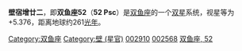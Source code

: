 {{Starbox begin
| name = 52 Psc
}}
{{Starbox observe
| epoch = [[J2000.0|J2000.0]]
| constell = [[双鱼座|双鱼座]]
| 星官 = [[壁_(星官)|壁 (星官)]]
| ra = {{RA| 0| 32| 35.49}}
| dec = {{DEC| +20| 17| 39.54}}
| appmag_v =  5.376
}}
{{Starbox character
| class =  K0III
| b-v =  +1.080
| u-b =  +0.964
| variable = 
}}
{{Starbox astrometry
| radial_v =  -12.98
| prop_mo_ra = 136.01
| prop_mo_dec = -48.55
| parallax = 12.50
| p_error = 0.29
| absmag_v = 0.86
}}
{{Starbox catalog
| names = [[SAO星表|SAO]] 74084，[[HD星表|HD]] 2910，[[HR星表|HR]] 131，[[依巴谷星表|HIP]] 2568
}}
{{Starbox reference |Simbad= 52+Psc}}
{{Starbox end}}

'''壁宿增廿二'''，即'''双鱼座52'''（'''52 Psc'''）是[[双鱼座|双鱼座]]的一个[[双星|双星]]系统，视星等为+5.376，距离地球约261[[光年|光年]]。

{{stars of Pisces}}

[[Category:双鱼座|Category:双鱼座]]
[[Category:壁_(星官)|Category:壁 (星官)]]
[[Category:HD和HDE天體|002910]]
[[Category:HIP天體|002568]]
[[Category:佛氏天體|双鱼座, 52]]